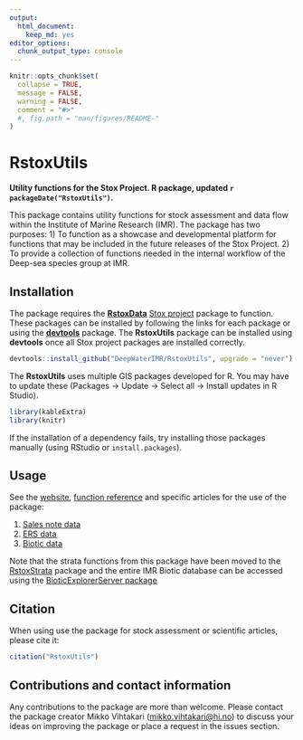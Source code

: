 ```yaml
---
output: 
  html_document: 
    keep_md: yes
editor_options: 
  chunk_output_type: console
---
```


```r
knitr::opts_chunk$set(
  collapse = TRUE,
  message = FALSE, 
  warning = FALSE,
  comment = "#>"
  #, fig.path = "man/figures/README-"
)
```

# RstoxUtils
**Utility functions for the Stox Project. R package, updated `r packageDate("RstoxUtils")`.**

This package contains utility functions for stock assessment and data flow within the Institute of Marine Research (IMR). The package has two purposes: 1) To function as a showcase and developmental platform for functions that may be included in the future releases of the Stox Project. 2) To provide a collection of functions needed in the internal workflow of the Deep-sea species group at IMR.

## Installation

The package requires the [**RstoxData**](https://github.com/StoXProject/RstoxData/releases) [Stox project](https://github.com/StoXProject) package to function. These packages can be installed by following the links for each package or using the [**devtools**](https://cran.r-project.org/web/packages/devtools/index.html) package. The **RstoxUtils** package can be installed using **devtools** once all Stox project packages are installed correctly. 

```r
devtools::install_github("DeepWaterIMR/RstoxUtils", upgrade = "never")
```

The **RstoxUtils** uses multiple GIS packages developed for R. You may have to update these (Packages -> Update -> Select all -> Install updates in R Studio). 

```r
library(kableExtra)
library(knitr)
```

If the installation of a dependency fails, try installing those packages manually (using RStudio or `install.packages`).

## Usage

See the [website](https://deepwaterimr.github.io/RstoxUtils), [function reference](https://deepwaterimr.github.io/RstoxUtils/reference/index.html) and specific articles for the use of the package:

 1. [Sales note data](https://deepwaterimr.github.io/RstoxUtils/articles/LandingsData.html)
 2. [ERS data](https://deepwaterimr.github.io/RstoxUtils/articles/ERSdata.html)
 3. [Biotic data](https://deepwaterimr.github.io/RstoxUtils/articles/BioticData.html)

Note that the strata functions from this package have been moved to the [RstoxStrata](https://deepwaterimr.github.io/RstoxStrata/index.html) package and the entire IMR Biotic database can be accessed using the [BioticExplorerServer package](https://github.com/DeepWaterIMR/BioticExplorerServer)

## Citation

When using use the package for stock assessment or scientific articles, please cite it:

```r
citation("RstoxUtils")
```

## Contributions and contact information

Any contributions to the package are more than welcome. Please contact the package creator Mikko Vihtakari (<mikko.vihtakari@hi.no>) to discuss your ideas on improving the package or place a request in the issues section. 
